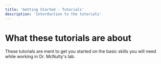 ```yaml
---
title: 'Getting Started - Tutorials'
description: 'Intorduction to the tutorials'
---
```



# What these tutorials are about

These tutorials are ment to get you started on the basic skills you will need while working in Dr. McNulty's lab.